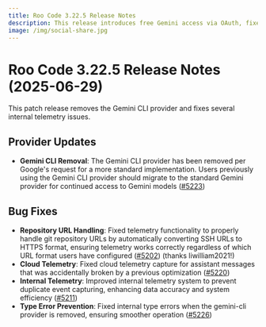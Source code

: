 ```yaml
---
title: Roo Code 3.22.5 Release Notes
description: This release introduces free Gemini access via OAuth, fixes several bugs, and improves the overall user experience.
image: /img/social-share.jpg
---
```


# Roo Code 3.22.5 Release Notes (2025-06-29)

This patch release removes the Gemini CLI provider and fixes several internal telemetry issues.

## Provider Updates

* **Gemini CLI Removal**: The Gemini CLI provider has been removed per Google's request for a more standard implementation. Users previously using the Gemini CLI provider should migrate to the standard Gemini provider for continued access to Gemini models ([#5223](https://github.com/RooCodeInc/Roo-Code/pull/5223))

## Bug Fixes

* **Repository URL Handling**: Fixed telemetry functionality to properly handle git repository URLs by automatically converting SSH URLs to HTTPS format, ensuring telemetry works correctly regardless of which URL format users have configured ([#5202](https://github.com/RooCodeInc/Roo-Code/pull/5202)) (thanks liwilliam2021!)
* **Cloud Telemetry**: Fixed cloud telemetry capture for assistant messages that was accidentally broken by a previous optimization ([#5220](https://github.com/RooCodeInc/Roo-Code/pull/5220))
* **Internal Telemetry**: Improved internal telemetry system to prevent duplicate event capturing, enhancing data accuracy and system efficiency ([#5211](https://github.com/RooCodeInc/Roo-Code/pull/5211))
* **Type Error Prevention**: Fixed internal type errors when the gemini-cli provider is removed, ensuring smoother operation ([#5226](https://github.com/RooCodeInc/Roo-Code/pull/5226))
